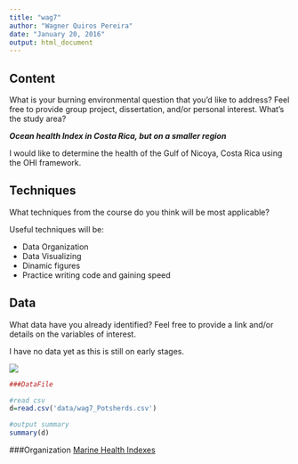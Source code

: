 ```yaml
---
title: "wag7"
author: "Wagner Quiros Pereira"
date: "January 20, 2016"
output: html_document
---
```


## Content

What is your burning environmental question that you'd like to address? Feel free to provide group project, dissertation, and/or personal interest. What's the study area?


**_Ocean health Index in Costa Rica, but on a smaller region_**
  
I would like to determine the health of the Gulf of Nicoya, Costa Rica using the OHI framework.
  

## Techniques

What techniques from the course do you think will be most applicable?
      
 
Useful techniques will be:

* Data Organization
* Data Visualizing
* Dinamic figures
* Practice writing code and gaining speed
  
        
## Data


What data have you already identified? Feel free to provide a link and/or details on the variables of interest.
     
I have no data yet as this is still on early stages.
  
![](images/wag7_AJM_5653.png)

```r
###DataFile

#read csv
d=read.csv('data/wag7_Potsherds.csv')

#output summary
summary(d)

```



###Organization
[Marine Health Indexes](https://github.com/marinehealth)